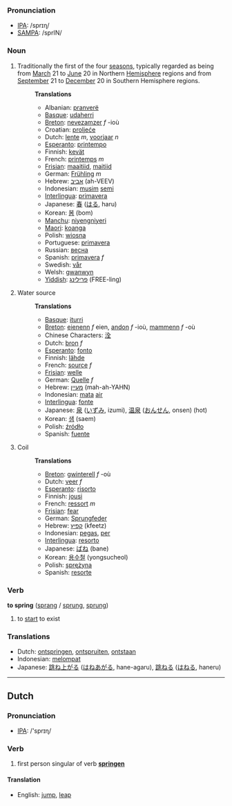 === Pronunciation ===
*[[w:IPA|IPA]]: /sprɪɳ/
*[[w:SAMPA|SAMPA]]: /sprIN/

===Noun===
# Traditionally the first of the four [[season]]s, typically regarded as being from [[March]] 21 to [[June]] 20 in Northern [[Hemisphere]] regions and from [[September]] 21 to [[December]] 20 in Southern Hemisphere regions.
#:'''Translations'''
#:*Albanian: [[pranverë]]
#:*[[Basque]]: [[udaherri]]
#:*[[Breton]]: [[nevezamzer]] ''f'' -ioù
#:*Croatian: [[proljeće]]
#:*Dutch: [[lente]] ''m'', [[voorjaar]] ''n''
#:*[[Esperanto]]: [[printempo]]
#:*Finnish: [[kevät]]
#:*French: [[printemps]] ''m''
#:*[[Frisian]]: [[maaitiid]], [[maitiid]]
#:*German: [[Frühling]] ''m''
#:*Hebrew: [[אביב]] (ah-VEEV)
#:*Indonesian: [[musim]] [[semi]]
#:*[[Interlingua]]: [[primavera]]
#:*Japanese: [[春]] ([[はる]], haru)
#:*Korean: [[봄]] (bom)
#:*[[Manchu]]: [[niyengniyeri]]
#:*[[Maori]]: [[koanga]]
#:*Polish: [[wiosna]]
#:*Portuguese: [[primavera]]
#:*Russian: [[весна]]
#:*Spanish: [[primavera]] ''f''
#:*Swedish: [[vår]]
#:*Welsh: [[gwanwyn]]
#:*[[Yiddish]]: [[פרילינג]] (FREE-ling)
# Water source
#:'''Translations'''
#:*[[Basque]]: [[iturri]]
#:*[[Breton]]: [[eienenn]] ''f'' eien, [[andon]] ''f'' -ioù, [[mammenn]] ''f'' -où
#:*Chinese Characters: [[洤]]
#:*Dutch: [[bron]] ''f''
#:*[[Esperanto]]: [[fonto]]
#:*Finnish: [[lähde]]
#:*French: [[source]] ''f''
#:*[[Frisian]]: [[welle]]
#:*German: [[Quelle]] ''f''
#:*Hebrew: [[מעיין]] (mah-ah-YAHN)
#:*Indonesian: [[mata]] [[air]]
#:*[[Interlingua]]: [[fonte]]
#:*Japanese: [[泉]] ([[いずみ]], izumi), [[温泉]] ([[おんせん]], onsen) (hot)
#:*Korean: [[샘]] (saem)
#:*Polish: [[źródło]]
#:*Spanish: [[fuente]]
# Coil
#:'''Translations'''
#:*[[Breton]]: [[gwinterell]] ''f'' -où
#:*Dutch: [[veer]] ''f''
#:*[[Esperanto]]: [[risorto]]
#:*Finnish: [[jousi]]
#:*French: [[ressort]] ''m''
#:*[[Frisian]]: [[fear]]
#:*German: [[Sprungfeder]]
#:*Hebrew: [[קפיץ]] (kfeetz)
#:*Indonesian: [[pegas]], [[per]]
#:*[[Interlingua]]: [[resorto]]
#:*Japanese: [[ばね]] (bane)
#:*Korean: [[용수철]] (yongsucheol)
#:*Polish: [[sprężyna]]
#:*Spanish: [[resorte]]

=== Verb ===
'''to spring''' ([[sprang]] / [[sprung]], [[sprung]])

# to [[start]] to exist

=== Translations ===
*Dutch: [[ontspringen]], [[ontspruiten]], [[ontstaan]]
*Indonesian: [[lompat|melompat]]
*Japanese: [[跳ね上がる]] ([[はねあがる]], hane-agaru), [[跳ねる]] ([[はねる]], haneru)

----

==Dutch==

=== Pronunciation ===
*[[w:IPA|IPA]]: /'sprɪɳ/

=== Verb ===

# first person singular of verb '''[[springen]]'''

====Translation====
*English: [[jump]], [[leap]]